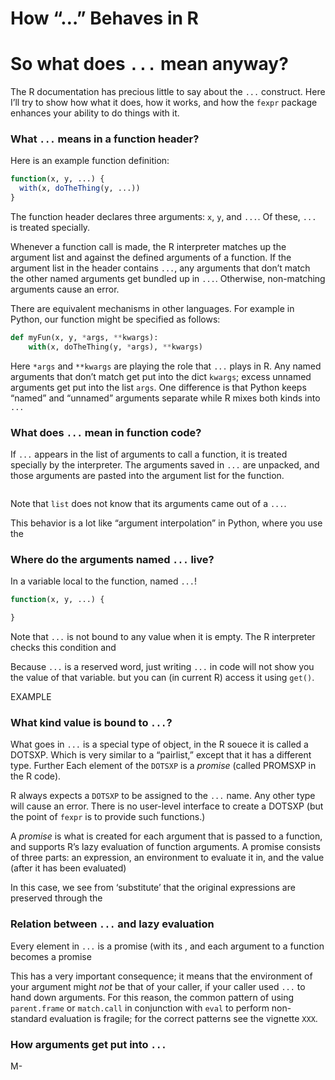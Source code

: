 How "..." Behaves in R
======

# So what does `...` mean anyway?

The R documentation has precious little to say about the `...`
construct. Here I'll try to show how what it does, how it works, and
how the `fexpr` package enhances your ability to do things with it.

### What `...` means in a function header?

Here is an example function definition:

```r
function(x, y, ...) {
  with(x, doTheThing(y, ...))
}
```

The function header declares three arguments: `x`, `y`, and
`...`. Of these, `...` is treated specially.

Whenever a function call is made, the R interpreter matches up the
argument list and against the defined arguments of a function. If the
argument list in the header contains `...`, any arguments that don't
match the other named arguments get bundled up in `...`. Otherwise,
non-matching arguments cause an error.

There are equivalent mechanisms in other languages. For example in
Python, our function might be specified as follows:

```python
def myFun(x, y, *args, **kwargs):
    with(x, doTheThing(y, *args), **kwargs)
```

Here `*args` and `**kwargs` are playing the role that `...` plays in
R. Any named arguments that don't match get put into the dict
`kwargs`; excess unnamed arguments get put into the list `args`.
One difference is that Python keeps "named" and "unnamed" 
arguments separate while R mixes both kinds into `...`

### What does `...` mean in function code?

If `...` appears in the list of arguments to call a function, it is
treated specially by the interpreter. The arguments saved in `...` are unpacked,
and those arguments are pasted into the argument list for the function.

```
```

Note that `list` does not know that its arguments came out of a `...`.

This behavior is a lot like "argument interpolation" in Python, where
you use the 

### Where do the arguments named `...` live?

In a variable local to the function, named `...`!

```r
function(x, y, ...) {

}
```

Note that `...` is not bound to any value when it is empty. The R
interpreter checks this condition and

Because `...` is a reserved word, just writing `...` in code will not
show you the value of that variable. but you can (in current R) access
it using `get()`.

EXAMPLE

### What kind value is bound to `...`?

What goes in `...` is a special type of object, in the R souece it is
called a DOTSXP. Which is very similar to a "pairlist," except that it
has a different type. Further Each element of the `DOTSXP` is a
*promise* (called PROMSXP in the R code).

R always expects a `DOTSXP` to be assigned to the `...` name. Any
other type will cause an error. There is no user-level interface to
create a DOTSXP (but the point of `fexpr` is to provide such functions.)

A *promise* is what is created for each argument that is passed to a
function, and supports R's lazy evaluation of function arguments. A
promise consists of three parts: an expression, an environment to
evaluate it in, and the value (after it has been evaluated)

In this case, we see from 'substitute' that the original expressions
are preserved through the

### Relation between `...` and lazy evaluation

Every element in `...` is a promise (with its , and each argument to a
function becomes a promise

This has a very important consequence; it means that the environment
of your argument might *not* be that of your caller, if your caller
used `...` to hand down arguments. For this reason, the common pattern
of using `parent.frame` or `match.call` in conjunction with `eval` to
perform non-standard evaluation is fragile; for the correct
patterns see the vignette `XXX`.

### How arguments get put into `...`

M-

